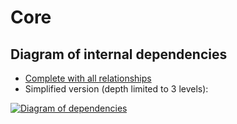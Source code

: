 
<Meta title="Components/Core" />

# Core

## Diagram of internal dependencies

* [Complete with all relationships](./images/depcruise-extended-genesys-ui.svg)
* Simplified version (depth limited to 3 levels):

[![Diagram of dependencies](./images/depcruise-simple-genesys-ui.svg)](./images/depcruise-simple-genesys-ui.svg)
